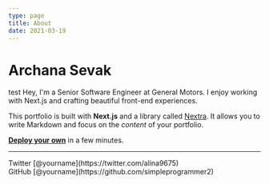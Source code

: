 ```yaml
---
type: page
title: About
date: 2021-03-19
---
```


# Archana Sevak
test
Hey, I'm a Senior Software Engineer at General Motors. I enjoy working with Next.js and crafting beautiful front-end experiences.

This portfolio is built with **Next.js** and a library called [Nextra](https://nextra.vercel.app/). It allows you to write Markdown and focus on the _content_ of your portfolio.

[**Deploy your own**](https://vercel.com/new/git/external?repository-url=https://github.com/vercel-solutions/nextjs-portfolio-starter&project-name=portfolio&repository-name=portfolio) in a few minutes.

---

<div>
  Twitter [@yourname](https://twitter.com/alina9675)
  <br />
  GitHub [@yourname](https://github.com/simpleprogrammer2)
  <br />
 
</div>
